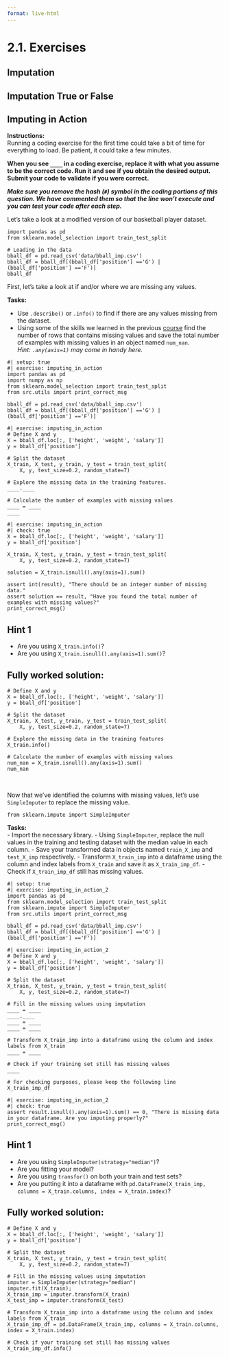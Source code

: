 ```yaml
---
format: live-html
---
```


<script src='../../src/quiz.js'></script>

# 2.1. Exercises

## Imputation

<div id='mcq1'></div>
<script>
    generateQuiz(
        'mcq1',
        'Question 1',
        'When do we need to impute our data?',
        {
        'When we have unreliable data.': 'Not quite.',
        'When we have missing data.': '',
        'Before we build all models.': 'Not necessarily. It depends on the data we have.',
        'As a precaution to make sure our model is more robust.': 'We will not be able to fit our model without imputation and so it’s not quite a precaution.',
        },
        'When we have missing data.',
    );
</script>

<div id='mcq2'></div>
<script>
    generateQuiz(
        'mcq2',
        'Question 2',
        'If we have <code>NaN</code> values in our data, should we simply drop the column missing the data?',
        {
        'Yes, it won’t make a difference.': 'What if it’s a column that substantially helps the prediction?',
        'Yes, if the majority of the values are missing from the column': '',
        'No, dropping the column will not solve the issue.': 'Dropping the column may solve the issue, however, we could be losing a lot of important information.',
        'No, never drop a column from the data.': 'Dropping a column can sometimes be an appropriate method of removing <code>NaN</code> values.',
        },
        'Yes, if the majority of the values are missing from the column',
    );
</script>

## Imputation True or False

<div id='mcq3'></div>
<script>
    generateQuiz(
        'mcq3',
        'Question 1',
        '<code>SimpleImputer</code> is a type of transformer.',
        {
        'True': 'Yes! We are transforming the data!',
        'False': 'Is our data transforming?',
        },
        'True',
    );
</script>

<div id='mcq4'></div>
<script>
    generateQuiz(
        'mcq4',
        'Question 2',
        'We can use <code>SimpleImputer</code> to impute values that are missing from numerical and categorical columns.',
        {
        'True': 'Yes! We can use <code>SimpleImputer</code> to impute both numerical and categorical columns.',
        'False': 'This is true and we will touch on categorical columns in the next module!',
        },
        'True',
    );
</script>

## Imputing in Action

**Instructions:**    
Running a coding exercise for the first time could take a bit of time for everything to load.  Be patient, it could take a few minutes. 

**When you see `____` in a coding exercise, replace it with what you assume to be the correct code.  Run it and see if you obtain the desired output.  Submit your code to validate if you were correct.**

_**Make sure you remove the hash (`#`) symbol in the coding portions of this question.  We have commented them so that the line won't execute and you can test your code after each step.**_

Let's take a look at a modified version of our basketball player dataset.  

```pyodide
import pandas as pd
from sklearn.model_selection import train_test_split

# Loading in the data
bball_df = pd.read_csv('data/bball_imp.csv')
bball_df = bball_df[(bball_df['position'] =='G') | (bball_df['position'] =='F')]
bball_df
```

First, let's take a look at if and/or where we are missing any values.

**Tasks:**

- Use `.describe()` or `.info()` to find if there are any values missing from the dataset. 
- Using some of the skills we learned in the previous <a href="https://prog-learn.mds.ubc.ca/en/module8" target="_blank">course</a> find the number of rows that contains missing values and save the total number of examples with missing values in an object named `num_nan`.       
*Hint: `.any(axis=1)` may come in handy here.* 

```pyodide
#| setup: true
#| exercise: imputing_in_action
import pandas as pd
import numpy as np
from sklearn.model_selection import train_test_split
from src.utils import print_correct_msg

bball_df = pd.read_csv('data/bball_imp.csv')
bball_df = bball_df[(bball_df['position'] =='G') | (bball_df['position'] =='F')]
```


```pyodide
#| exercise: imputing_in_action
# Define X and y
X = bball_df.loc[:, ['height', 'weight', 'salary']]
y = bball_df['position']

# Split the dataset
X_train, X_test, y_train, y_test = train_test_split(
    X, y, test_size=0.2, random_state=7)

# Explore the missing data in the training features.
____.____

# Calculate the number of examples with missing values
____ = ____
____
```

```pyodide
#| exercise: imputing_in_action
#| check: true
X = bball_df.loc[:, ['height', 'weight', 'salary']]
y = bball_df['position']

X_train, X_test, y_train, y_test = train_test_split(
    X, y, test_size=0.2, random_state=7)

solution = X_train.isnull().any(axis=1).sum()

assert int(result), "There should be an integer number of missing data."
assert solution == result, "Have you found the total number of examples with missing values?"
print_correct_msg()
```

:::: { .hint exercise="imputing_in_action"}
::: { .callout-note collapse="false"}

## Hint 1

- Are you using `X_train.info()`?
- Are you using `X_train.isnull().any(axis=1).sum()`?

:::
::::

:::: { .solution exercise="imputing_in_action" }
::: { .callout-tip collapse="false"}

## Fully worked solution:

```pyodide
# Define X and y
X = bball_df.loc[:, ['height', 'weight', 'salary']]
y = bball_df['position']

# Split the dataset
X_train, X_test, y_train, y_test = train_test_split(
    X, y, test_size=0.2, random_state=7)

# Explore the missing data in the training features 
X_train.info()

# Calculate the number of examples with missing values
num_nan = X_train.isnull().any(axis=1).sum()
num_nan
```

:::
::::

<br>

Now that we've identified the columns with missing values, let's use `SimpleImputer` to replace the missing value. 

```pyodide
from sklearn.impute import SimpleImputer
```

**Tasks:**   
- Import the necessary library.
- Using `SimpleImputer`, replace the null values in the training and testing dataset with the median value in each column.
- Save your transformed data in objects named `train_X_imp` and `test_X_imp` respectively. 
- Transform `X_train_imp` into a dataframe using the column and index labels from `X_train` and save it as `X_train_imp_df`.
- Check if `X_train_imp_df`  still has missing values.


```pyodide
#| setup: true
#| exercise: imputing_in_action_2
import pandas as pd
from sklearn.model_selection import train_test_split
from sklearn.impute import SimpleImputer
from src.utils import print_correct_msg

bball_df = pd.read_csv('data/bball_imp.csv')
bball_df = bball_df[(bball_df['position'] =='G') | (bball_df['position'] =='F')]
```


```pyodide
#| exercise: imputing_in_action_2
# Define X and y
X = bball_df.loc[:, ['height', 'weight', 'salary']]
y = bball_df['position']

# Split the dataset
X_train, X_test, y_train, y_test = train_test_split(
    X, y, test_size=0.2, random_state=7)

# Fill in the missing values using imputation
____ = ____
____.____
____ = ____
____ = ____

# Transform X_train_imp into a dataframe using the column and index labels from X_train
____ = ____

# Check if your training set still has missing values 
____

# For checking purposes, please keep the following line
X_train_imp_df
```

```pyodide
#| exercise: imputing_in_action_2
#| check: true
assert result.isnull().any(axis=1).sum() == 0, "There is missing data in your dataframe. Are you imputing properly?"
print_correct_msg()
```

:::: { .hint exercise="imputing_in_action_2"}
::: { .callout-note collapse="false"}

## Hint 1

- Are you using `SimpleImputer(strategy="median")`?
- Are you fitting your model?
- Are you using `transfor()` on both your train and test sets?
- Are you putting it into a dataframe with `pd.DataFrame(X_train_imp, columns = X_train.columns, index = X_train.index)`?

:::
::::

:::: { .solution exercise="imputing_in_action_2" }
::: { .callout-tip collapse="false"}

## Fully worked solution:

```pyodide
# Define X and y
X = bball_df.loc[:, ['height', 'weight', 'salary']]
y = bball_df['position']

# Split the dataset
X_train, X_test, y_train, y_test = train_test_split(
    X, y, test_size=0.2, random_state=7)

# Fill in the missing values using imputation
imputer = SimpleImputer(strategy="median")
imputer.fit(X_train);
X_train_imp = imputer.transform(X_train)
X_test_imp = imputer.transform(X_test)

# Transform X_train_imp into a dataframe using the column and index labels from X_train
X_train_imp_df = pd.DataFrame(X_train_imp, columns = X_train.columns, index = X_train.index)

# Check if your training set still has missing values 
X_train_imp_df.info()
```

:::
::::
